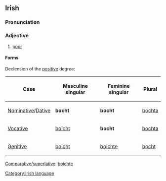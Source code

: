 ==Irish==
===Pronunciation===
{{IPA|[boxt]}}
===Adjective===
#[[poor]]

====Forms====
Declension of the [[positive]] degree:
{|border="1" cellpadding="2"
!Case
!Masculine singular
!Feminine singular
!Plural
|-
| [[Nominative]]/[[Dative]]
| '''bocht'''
| '''bocht'''
| [[bochta]]
|-
| [[Vocative]]
| [[boicht]]
| '''bocht'''
| [[bochta]]
|-
| [[Genitive]]
| [[boicht]]
| [[boichte]]
| [[bocht]]
|}

[[Comparative]]/[[superlative]]: [[boichte]]

[[Category:Irish language]]